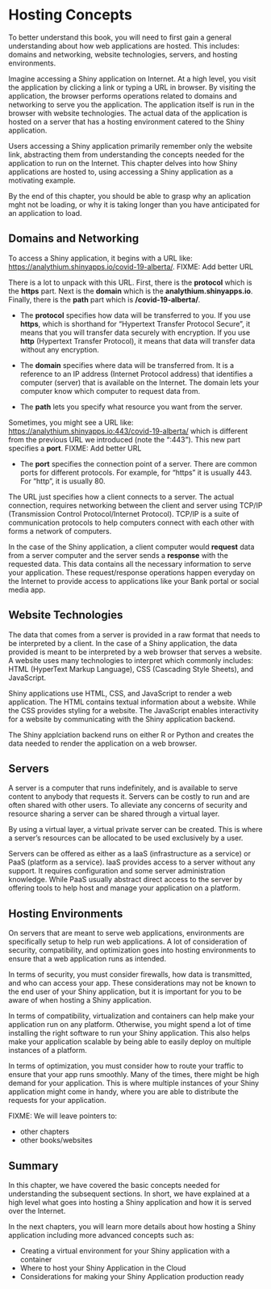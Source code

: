 # Hosting Concepts

To better understand this book, you will need to first gain a general understanding about how web applications are hosted. This includes: domains and networking, website technologies, servers, and hosting environments.

Imagine accessing a Shiny application on Internet. At a high level, you visit the application by clicking a link or typing a URL in browser. By visiting the application, the browser performs operations related to domains and networking to serve you the application. The application itself is run in the browser with website technologies. The actual data of the application is hosted on a server that has a hosting environment catered to the Shiny application.

Users accessing a Shiny application primarily remember only the website link, abstracting them from understanding the concepts needed for the application to run on the Internet. This chapter delves into how Shiny applications are hosted to, using accessing a Shiny application as a motivating example.\

By the end of this chapter, you should be able to grasp why an aplication mght not be loading, or why it is taking longer than you have anticipated for an application to load.

<!-- Should we start with an example? We have an app deployed. We click a link or type
in the URL and the app opens. A website, vs a shiny app.
Name server lookup, handshake, certificates, encription, text files coming and going.
Inbetween there might be a proxy, go to a container, host/container port, service
running inside. This can be the opening motivating example. This happens in the
initial 1 second. Then, let's dive in. This will also dictate the ordering of the
topics. -->

## Domains and Networking
To access a Shiny application, it begins with a URL like: <https://analythium.shinyapps.io/covid-19-alberta/>.
FIXME: Add better URL

There is a lot to unpack with this URL. First, there is the **protocol** which is the **https** part. Next is the **domain** which is the **analythium.shinyapps.io**. Finally, there is the **path** part which is **/covid-19-alberta/**.

* The **protocol** specifies how data will be transferred to you. If you use **https**, which is shorthand for "Hypertext Transfer Protocol Secure", it means that you will transfer data securely with encryption. If you use **http** (Hypertext Transfer Protocol), it means that data will transfer data without any encryption.

* The **domain** specifies where data will be transferred from. It is a reference to an IP address (Internet Protocol address) that identifies a computer (server) that is available on the Internet. The domain lets your computer know which computer to request data from.

* The **path** lets you specify what resource you want from the server.

Sometimes, you might see a URL like: <https://analythium.shinyapps.io:443/covid-19-alberta/> which is different from the previous URL we introduced (note the ":443"). This new part specifies a **port**.
FIXME: Add better URL

* The **port** specifies the connection point of a server. There are common ports for different protocols. For example, for "https" it is usually 443. For "http", it is usually 80.

The URL just specifies how a client connects to a server. The actual connection, requires networking between the client and server using TCP/IP (Transmission Control Protocol/Internet Protocol). TCP/IP is a suite of communication protocols to help computers connect with each other with forms a network of computers. 

In the case of the Shiny application, a client computer would **request** data from a server computer and the server sends a **response** with the requested data. This data contains all the necessary information to serve your application. These request/response operations happen everyday on the Internet to provide access to applications like your Bank portal or social media app.

<!--TCP/IP

- What is the Internet, networking <https://do4ds.com/chapters/sec2/2-6-networking.html>
- How do you navigate? URL (protocol, lts, port, path, file, anchor, params), IPv4, IPv6
- localhost, special port (22, 80 443)
- HTTP/HTTPS, TLS, certificates, certificate management <https://do4ds.com/chapters/sec2/2-8-ssl.html>
- websockets <https://medium.com/@pranshu1902/web-sockets-vs-http-a-comprehensive-comparison-with-real-world-examples-8c9ec584af8c>
- ?low ports vs admin access
- DNS, domains, A record CNAME <https://do4ds.com/chapters/sec2/2-7-dns.html>

To access a Shiny application, first you must specify a URL which contains a domain name. A domain name is recognizable string that references an IP address to locate a server.

The Internet is a network that facilitates the connections between your own machine and a server. -->

## Website Technologies
The data that comes from a server is provided in a raw format that needs to be interpreted by a client. In the case of a Shiny application, the data provided is meant to be interpreted by a web browser that serves a website. A website uses many technologies to interpret which commonly includes: HTML (HyperText Markup Language), CSS (Cascading Style Sheets), and JavaScript.

Shiny applications use HTML, CSS, and JavaScript to render a web application. The HTML contains textual information about a website. While the CSS provides styling for a website. The JavaScript enables interactivity for a website by communicating with the Shiny application backend.

The Shiny applciation backend runs on either R or Python and creates the data needed to render the application on a web browser.

## Servers
A server is a computer that runs indefinitely, and is available to serve content to anybody that requests it. Servers can be costly to run and are often shared with other users. To alleviate any concerns of security and resource sharing a server can be shared through a virtual layer.

By using a virtual layer, a virtual private server can be created. This is where a server's resources can be allocated to be used exclusively by a user.

Servers can be offered as either as a IaaS (infrastructure as a service) or PaaS (platform as a service). IaaS provides access to a server without any support. It requires configuration and some server administration knowledge. While PaaS usually abstract direct access to the server by offering tools to help host and manage your application on a platform.

<!-- - What is a server? <https://cloud.google.com/learn/what-is-a-virtual-private-server>
- SaaS/PaaS/IaaS <https://do4ds.com/chapters/sec2/2-1-cloud.html> -->

## Hosting Environments
On servers that are meant to serve web applications, environments are specifically setup to help run web applications.
A lot of consideration of security, compatibility, and optimization goes into hosting environments to ensure that a web application runs as intended.

In terms of security, you must consider firewalls, how data is transmitted, and who can access your app. These considerations may not be known to the end user of your Shiny application, but it is important for you to be aware of when hosting a Shiny application.

In terms of compatibility, virtualization and containers can help make your application run on any platform. Otherwise, you might spend a lot of time installing the right software to run your Shiny application. This also helps make your application scalable by being able to easily deploy on multiple instances of a platform.

In terms of optimization, you must consider how to route your traffic to ensure that your app runs smoothly. Many of the times, there might be high demand for your application. This is where multiple instances of your Shiny application might come in handy, where you are able to distribute the requests for your application.

<!--
- Firewalls, security groups
- Proxies
- VMs, micro VMs, containers, container runtimes
- Containerization (Docker will be in other Part)
- Load balancing (round robin, priority, sticky)
- RBAC -->

FIXME: We will leave pointers to:

- other chapters
- other books/websites

<!--## Container Runtimes

![](images/part-04/vm-vs-container.png)

A container runtime is the software that allows containers to run on a computer. Some popular container runtimes include: containerd and Docker Engine.

In this chapter we will focus on using the Docker to get started with containers for your Shiny application. Docker includes all the necessary tools for containerizing an application. -->

## Summary

In this chapter, we have covered the basic concepts needed for understanding the subsequent sections. In short, we have explained at a high level what goes into hosting a Shiny application and how it is served over the Internet.

In the next chapters, you will learn more details about how hosting a Shiny application including more advanced concepts such as:

* Creating a virtual environment for your Shiny application with a container
* Where to host your Shiny Application in the Cloud
* Considerations for making your Shiny Application production ready


<!-- ### Networking (Firewalls)

To secure your server, you will want to control who can connect with the server using firewalls.

To understand firewalls, you will need to understand the concept of ports and IP addresses.

### Proxies and Tunneling

Once you have secured your server with a firewall, you must use proxies or tunneling to connect to your Shiny app via authorized ports.

### Environments (Development/Testing/Staging)

Environments can differ depending on the goal of your deployment.

Environment variables are used to control how a Shiny app should run.

configuration files

### Containers

Containers **bundle** their own software, libraries and configuration
files and are **isolated** from one another. Containers are the
**run-time** environments or **instances** defined by **container
images**.

Containerization help makes an application platform independent by creating virtual environments in a container. To run a specific application, you will need to develop an Image for that platform which is then published on a container registry. The developed Image can be pulled from the registry to run a virtualized container environment for the application. Docker is one of the most popular tools for creating and managing containers for Shiny apps.

### Docker Basics for Shiny Apps

Containers provide portability, consistency, and are used for packaging,
deploying, and running **cloud-native** data science applications.
[Docker](https://www.docker.com/) is the most
popular tool to deliver software in a virtualized container environment.
Docker is well supported in the open source community with Images created for [R](https://github.com/rocker-org/rocker) and [Python](https://hub.docker.com/_/python) environments.
Among the many use cases, Docker is most commonly used to deploy
**reproducible workflows** and to provide isolation for **Shiny apps**.
In this post, we review the basics of working with Docker to lay the
foundation for "dockerizing" data applications coming up in the next
post.

<figure class="kg-card kg-image-card kg-card-hascaption">
<img
src="https://hosting.analythium.io/content/images/2021/04/architecture.png"
class="kg-image" loading="lazy"
srcset="https://hosting.analythium.io/content/images/size/w600/2021/04/architecture.png 600w, https://hosting.analythium.io/content/images/size/w1000/2021/04/architecture.png 1000w, https://hosting.analythium.io/content/images/size/w1600/2021/04/architecture.png 1600w, https://hosting.analythium.io/content/images/size/w2400/2021/04/architecture.png 2400w"
sizes="(min-width: 720px) 720px" width="2000" height="1124"
alt="Docker architecture" />
<figcaption>Docker architecture / © Analythium</figcaption>
</figure>

### Docker Engine

The Docker Engine is a client-server application that includes a
**server** (a long-running daemon process that listens to API requests,
`dockerd`), an **application programming interface**
([REST](https://en.wikipedia.org/wiki/Representational_state_transfer)
API, specifies the interface that programs can use to talk to the
daemon), and a **command-line interface** (CLI, the client-side,
`docker`).

The CLI uses the REST API to control or interact with the Docker daemon.
The daemon creates and manages **Docker objects**, such as **images**,
**containers**, etc.

### Docker registries

A Docker registry stores Docker **images**. [Docker
Hub](https://hub.docker.com/) is a public
registry and Docker is configured to look for images on Docker Hub by
default. There are many other registries, or users can have their own
private registry.

Container registries host container images that can be used for deployment.

Where does the Docker command line interface (CLI for short) pulls the
images from? The answer is on the last line of the output. `docker.io`
is the URL for a so called **Docker registry**. In this case, it refers
to the default registry, [Docker
Hub](https://hub.docker.com/), applied when
you don't specify a registry URL as part of the pull command.

Docker Hub is a service provided by Docker for finding and sharing
container images.

The registry URL is usually followed by the user or organization ID, the
[repository](https://docs.docker.com/docker-hub/repos/)
name, the image name and the tag:
`<registry>/<user>/<repository>/<image>:<tag>`.

In short, a [Docker
registry](https://docs.docker.com/registry/)
stores Docker **images**. This is where we push images to and pull
images from.

You might think that you only need a registry because you need to pull
your parent images (like Ubuntu, Alpine, `r-base` from the [Rocker
project](https://rocker-project.org/) etc.)
from somewhere. Then you can build your Docker images locally using a
Dockerfile, and run them. Why bother with a registry at all?

You can even use the `docker save` and `docker load` commands to save to
a compressed tar file:

    docker pull alpine:latest

    docker save -o alpine-latest.tar alpine:latest

    ls -sh alpine-latest.tar
    # 11368 alpine-latest.tar

Then take this tar file, copy it to another server and load it:

    docker load --input alpine-latest.tar

now imagine that you are managing more than two servers, or you want to
share the Docker image with others (to use it or to serve as a parent
image). The save/copy/load workflow becomes cumbersome.

In this case, using a registry might be a much better idea. Luckily,
there are many options to choose from, and you can even host your own
registry.

#### Log into a registry

When you work with private registries or private images, you need to log
in with the `docker login` command. For Docker Hub, just type
`docker login`. For  all other registries, type in the registry URL as
well, e.g. `docker login ghcr.io`.

The Docker CLI then will prompt you for your username and password (or
access token).

You can log in programmatically by providing your username and the
password through standard input:

    export CR_PAT=YOUR_TOKEN
    echo $CR_PAT | docker login ghcr.io -u USER --password-stdin

As an alternative, the password can be provided via a file, this
approach won't leave trace of your token in your history:

    cat ~/my_password.txt | docker login -u USER --password-stdin

Use one of these approaches to log into any public or private repository
for which you have credentials. The credentials will be [stored
locally](https://docs.docker.com/engine/reference/commandline/login/#privileged-user-requirement):
in `$HOME/.docker/config.json` on Linux or
`%USERPROFILE%/.docker/config.json` on Windows. After login, there is no
need to re-authenticate until you log out with `docker logout`.

Note that `docker login` requires users to use `sudo` or be `root` in
most cases.

It is always a good idea to use a token instead of your password. Tokens
can have limited scope (i.e. only for pulling images), and can be
revoked at any time without it impacting other areas of your life.

#### Commonly used registries

There are many registries out there besides Docker Hub. Here is a
non-exhaustive list of options.

[GitHub container
registry](https://docs.github.com/en/packages/working-with-a-github-packages-registry/working-with-the-container-registry)
(the `ghcr.io` URL from above) is available as part of GitHub Packages
for free and paid plans, even for private repositories under the free
plan. This registry requires authentication using your GitHub token.

An alternative to GitHub is
[GitLab](https://about.gitlab.com/)
(`registry.gitlab.com`), which has provided [registry
support](https://about.gitlab.com/blog/2016/05/23/gitlab-container-registry/)
for its free (public and private) repositories long before GitHub. The
docs are also much better in my opinion, and the whole experience is
tightly integrated with GitLab's CICD pipelines. This registry also
needs login with a token.

[Heroku comes with a Docker
registry](https://devcenter.heroku.com/articles/container-registry-and-runtime)
(`registry.heroku.com`) where the Docker-based deploys push the images
to.

Of course, every major cloud provider offers a Docker container registry
that is often integrated with their other offerings. Latency should be
minimal due to network proximity to the servers:

-   [Amazon Elastic Container Registry (Amazon
    ECR)](https://aws.amazon.com/ecr/)
-   [Azure Container
    Registry](https://azure.microsoft.com/en-us/services/container-registry/)
-   [Google Container
    Registry](https://cloud.google.com/container-registry)
-   [DigitalOcean Container
    Registry](https://www.digitalocean.com/products/container-registry)

Other common alternatives for container registries, Helm charts, etc.,
include:

-   [JFrog Container
    Registry](https://jfrog.com/container-registry/)
-   [Harbor](https://goharbor.io/)
-   [Scaleway](https://www.scaleway.com/en/container-registry/)

Although these services are called "container registry", but strictly
speaking they store container images.


### Docker images

An image is a **read-only template** with instructions for creating a
Docker **container**. An image can be based on another image with
additional customization on top of this so-called
[**base**](https://docs.docker.com/develop/develop-images/baseimages/)
or a **parent image**.

Many popular images already have installed the necessary libraries and tools for running your application. All you have to do is build on top of the image.


### Docker containers

A container is a **runnable instance** of an image. Users can create,
start, stop a container using the Docker API or CLI. It is also possible
to connect a container to networks or attach storage to it.

By default, a container is **isolated** from other containers and the
host machine. The degree of isolation can be controlled by the user and
depends on whether it is connected to networks, storage, other
containers, or the host machine.

### Dockerfile

Docker builds images by reading the **instructions** from a
`Dockerfile`. A `Dockerfile` is a text document that contains all the
commands to assemble an image using the `docker build` CLI command. You
will learn more about the `Dockerfile` as part of the worked Shiny
example later. 

### VMs vs Containers 

Virtual machines (VMs) virtualize environments at the hardware level while containers create virtualized environments at the software level. 

<figure class="kg-card kg-image-card kg-card-hascaption">
<img
src="https://hosting.analythium.io/content/images/2021/04/vm-vs-container.png"
class="kg-image" loading="lazy"
srcset="https://hosting.analythium.io/content/images/size/w600/2021/04/vm-vs-container.png 600w, https://hosting.analythium.io/content/images/size/w1000/2021/04/vm-vs-container.png 1000w, https://hosting.analythium.io/content/images/size/w1600/2021/04/vm-vs-container.png 1600w, https://hosting.analythium.io/content/images/size/w2400/2021/04/vm-vs-container.png 2400w"
sizes="(min-width: 720px) 720px" width="2000" height="1124"
alt="Virtual machines vs. containers" />
<figcaption>Virtual machines vs. containers / © Analythium</figcaption>
</figure> -->
  
